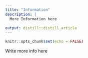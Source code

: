 ```yaml
---
title: "Information"
description: |
  More Information here

output: distill::distill_article
---
```


```r
knitr::opts_chunk$set(echo = FALSE)
```

Write more info here




